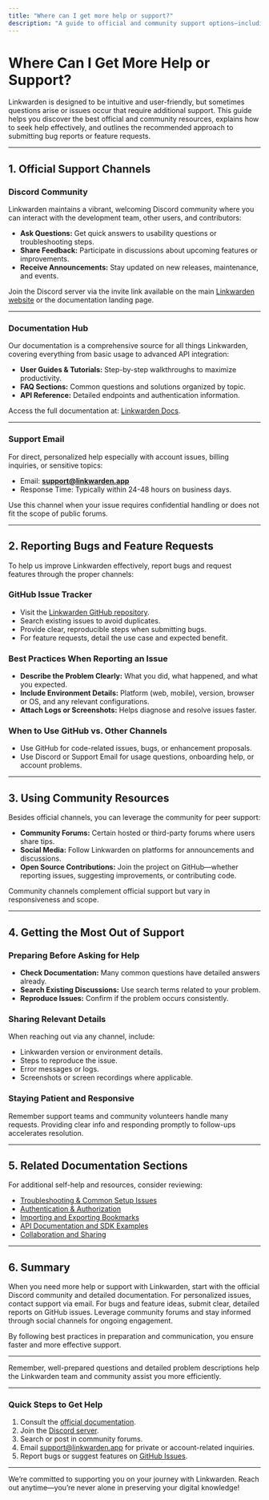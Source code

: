 ```yaml
---
title: "Where can I get more help or support?"
description: "A guide to official and community support options—including Discord, documentation, and issue reporting—and best practices for reaching out with questions or bug reports."
---
```


# Where Can I Get More Help or Support?

Linkwarden is designed to be intuitive and user-friendly, but sometimes questions arise or issues occur that require additional support. This guide helps you discover the best official and community resources, explains how to seek help effectively, and outlines the recommended approach to submitting bug reports or feature requests.

---

## 1. Official Support Channels

### Discord Community
Linkwarden maintains a vibrant, welcoming Discord community where you can interact with the development team, other users, and contributors:

- **Ask Questions:** Get quick answers to usability questions or troubleshooting steps.
- **Share Feedback:** Participate in discussions about upcoming features or improvements.
- **Receive Announcements:** Stay updated on new releases, maintenance, and events.

Join the Discord server via the invite link available on the main [Linkwarden website](https://linkwarden.app) or the documentation landing page.

---

### Documentation Hub
Our documentation is a comprehensive source for all things Linkwarden, covering everything from basic usage to advanced API integration:

- **User Guides & Tutorials:** Step-by-step walkthroughs to maximize productivity.
- **FAQ Sections:** Common questions and solutions organized by topic.
- **API Reference:** Detailed endpoints and authentication information.

Access the full documentation at: [Linkwarden Docs](https://docs.linkwarden.app).

---

### Support Email
For direct, personalized help especially with account issues, billing inquiries, or sensitive topics:

- Email: **support@linkwarden.app**
- Response Time: Typically within 24-48 hours on business days.

Use this channel when your issue requires confidential handling or does not fit the scope of public forums.

---

## 2. Reporting Bugs and Feature Requests

To help us improve Linkwarden effectively, report bugs and request features through the proper channels:

### GitHub Issue Tracker
- Visit the [Linkwarden GitHub repository](https://github.com/linkwarden/linkwarden/issues).
- Search existing issues to avoid duplicates.
- Provide clear, reproducible steps when submitting bugs.
- For feature requests, detail the use case and expected benefit.

### Best Practices When Reporting an Issue
- **Describe the Problem Clearly:** What you did, what happened, and what you expected.
- **Include Environment Details:** Platform (web, mobile), version, browser or OS, and any relevant configurations.
- **Attach Logs or Screenshots:** Helps diagnose and resolve issues faster.

### When to Use GitHub vs. Other Channels
- Use GitHub for code-related issues, bugs, or enhancement proposals.
- Use Discord or Support Email for usage questions, onboarding help, or account problems.

---

## 3. Using Community Resources

Besides official channels, you can leverage the community for peer support:

- **Community Forums:** Certain hosted or third-party forums where users share tips.
- **Social Media:** Follow Linkwarden on platforms for announcements and discussions.
- **Open Source Contributions:** Join the project on GitHub—whether reporting issues, suggesting improvements, or contributing code.

Community channels complement official support but vary in responsiveness and scope.

---

## 4. Getting the Most Out of Support

### Preparing Before Asking for Help
- **Check Documentation:** Many common questions have detailed answers already.
- **Search Existing Discussions:** Use search terms related to your problem.
- **Reproduce Issues:** Confirm if the problem occurs consistently.

### Sharing Relevant Details
When reaching out via any channel, include:
- Linkwarden version or environment details.
- Steps to reproduce the issue.
- Error messages or logs.
- Screenshots or screen recordings where applicable.

### Staying Patient and Responsive
Remember support teams and community volunteers handle many requests. Providing clear info and responding promptly to follow-ups accelerates resolution.

---

## 5. Related Documentation Sections
For additional self-help and resources, consider reviewing:

- [Troubleshooting & Common Setup Issues](https://docs.linkwarden.app/getting-started/initial-experience-validation/troubleshooting-common-issues)
- [Authentication & Authorization](https://docs.linkwarden.app/api-reference/core-workflows/authentication-and-authorization)
- [Importing and Exporting Bookmarks](https://docs.linkwarden.app/guides/automation-and-integrations/bulk-import-export)
- [API Documentation and SDK Examples](https://docs.linkwarden.app/api-reference/integration-and-support/sdk-examples)
- [Collaboration and Sharing](https://docs.linkwarden.app/guides/collaboration-and-sharing/inviting-collaborators)

---

## 6. Summary
When you need more help or support with Linkwarden, start with the official Discord community and detailed documentation. For personalized issues, contact support via email. For bugs and feature ideas, submit clear, detailed reports on GitHub issues. Leverage community forums and stay informed through social channels for ongoing engagement.

By following best practices in preparation and communication, you ensure faster and more effective support.

---

<Tip>
Remember, well-prepared questions and detailed problem descriptions help the Linkwarden team and community assist you more efficiently.
</Tip>

---

### Quick Steps to Get Help
1. Consult the [official documentation](https://docs.linkwarden.app).
2. Join the [Discord server](https://linkwarden.app/discord).
3. Search or post in community forums.
4. Email support@linkwarden.app for private or account-related inquiries.
5. Report bugs or suggest features on [GitHub Issues](https://github.com/linkwarden/linkwarden/issues).

---

We’re committed to supporting you on your journey with Linkwarden. Reach out anytime—you’re never alone in preserving your digital knowledge!
